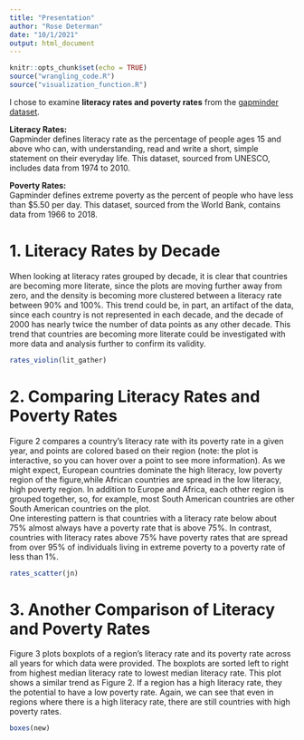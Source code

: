 ```yaml
---
title: "Presentation"
author: "Rose Determan"
date: "10/1/2021"
output: html_document
---
```


```r
knitr::opts_chunk$set(echo = TRUE)
source("wrangling_code.R")
source("visualization_function.R")
```

I chose to examine **literacy rates and poverty rates** from the
[gapminder dataset](https://www.gapminder.org/data/).    

**Literacy Rates:**  
Gapminder defines literacy rate as the percentage of people ages 15 and above 
who can, with understanding, read and write a short, simple statement on their 
everyday life. This dataset, sourced from UNESCO,  includes data from 1974 to 
2010.  

**Poverty Rates:**  
Gapminder defines extreme poverty as the percent of people who have less than 
$5.50 per day. This dataset, sourced from the World Bank, contains data from 
1966 to 2018. 

# 1. Literacy Rates by Decade
When looking at literacy rates grouped by decade, it is clear that countries are
becoming more literate, since the plots are moving further away from zero, and 
the density is becoming more clustered between a literacy rate between 90% and 
100%. This trend could be, in part, an artifact of the data, since each country 
is not represented in each decade, and the decade of 2000 has nearly twice the 
number of data points as any other decade. This trend that countries are 
becoming more literate could be investigated with more data and analysis further
to confirm its validity. 
```r
rates_violin(lit_gather)
```

# 2. Comparing Literacy Rates and Poverty Rates
Figure 2 compares a country's literacy rate with its poverty rate in a given 
year, and points are colored based on their region (note: the plot is 
interactive, so you can hover over a point to see more information). As we might
expect, European countries dominate the high literacy, low poverty region of the
figure,while African countries are spread in the low literacy, high poverty 
region. In addition to Europe and Africa, each other region is grouped together, 
so, for example, most South American countries are other South American countries
on the plot.   
One interesting pattern is that countries with a literacy rate below about 75% 
almost always have a poverty rate that is above 75%. In contrast, countries
with literacy rates above 75% have poverty rates that are spread from over 95% 
of individuals living in extreme poverty to a poverty rate of less than 1%. 


```r
rates_scatter(jn)
```


# 3. Another Comparison of Literacy and Poverty Rates
Figure 3 plots boxplots of a region's literacy rate and its poverty rate across 
all years for which data were provided. The boxplots are sorted left to right 
from highest median literacy rate to lowest median literacy rate. This plot 
shows a similar trend as Figure 2. If a region has a high literacy rate, they 
the potential to have a low poverty rate. Again, we can see that even in regions 
where there is a high literacy rate, there are still countries with high poverty 
rates. 
```r
boxes(new)
```
